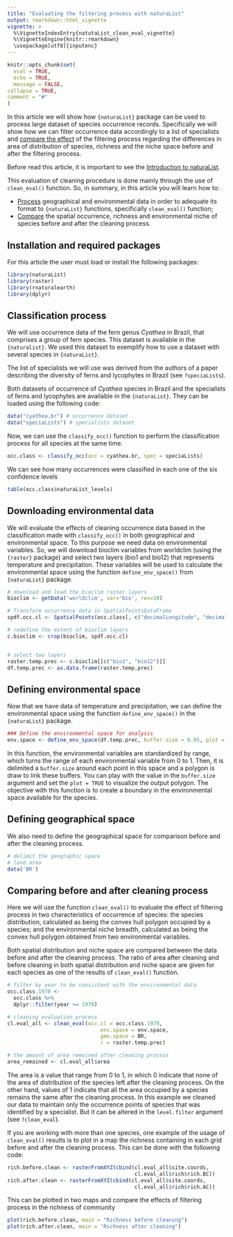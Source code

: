 ---
title: "Evaluating the filtering process with naturaList"
output: rmarkdown::html_vignette
vignette: >
  %\VignetteIndexEntry{natutaList_clean_eval_vignette}
  %\VignetteEngine{knitr::rmarkdown}
  \usepackage[utf8]{inputenc}
---

```{r, include = FALSE}
knitr::opts_chunk$set(
  eval = TRUE,
  echo = TRUE,
  message = FALSE,
collapse = TRUE,
comment = "#"
)
```

In this article we will show how `{naturaList}` package can be used to process large dataset of species occurrence records. Specifically we will show how we can filter occurrence data accordingly to a list of specialists and [compare the effect](#comp_eval) of the filtering process regarding the differences in area of distribution of species, richness and the niche space before and after the filtering process.

Before read this article, it is important to see the [Introduction to naturaList](https://avrodrigues.github.io/naturaList/articles/natutaList_vignette.html).

This evaluation of cleaning procedure is done mainly through the use of `clean_eval()` function. So, in summary, in this article you will learn how to:

-   [Process](#env_data) geographical and environmental data in order to adequate its format to `{naturaList}` functions, specifically `clean_eval()` function;
-   [Compare](#comp_eval) the spatial occurrence, richness and environmental niche of species before and after the cleaning process.

## Installation and required packages {#install}

For this article the user must load or install the following packages:

```{r install, message=FALSE}
library(naturaList)
library(raster)
library(rnaturalearth)
library(dplyr)
```


## Classification process

We will use occurrence data of the fern genus *Cyathea* in Brazil, that comprises a group of fern species. This dataset is available in the `{naturalist}`. We used this dataset to exemplify how to use a dataset with several species in `{naturaList}`. 

The list of specialists we will use was derived from the authors of a paper describing the diversity of ferns and lycophytes in Brazil (see `?speciaLists`). 

Both datasets of occurrence of *Cyathea* species in Brazil and the specialists of ferns and lycophytes are available  in the `{naturaList}`. 
They can be loaded using the following code:

```{r load_data}

data("cyathea.br") # occurrence dataset
data("speciaLists") # specialists dataset

```

Now, we can use the `classify_occ()` function to perform the classification process for all species at the same time.

```{r classification}

occ.class <- classify_occ(occ = cyathea.br, spec = speciaLists)

```

We can see how many occurrences were classified in each one of the six confidence levels

```{r table_res}

table(occ.class$naturaList_levels)

```

## Downloading environmental data {#env_data}

We will evaluate the effects of cleaning occurrence data based in the classification made with `classify_occ()` in both geographical and environmental space. To this purpose we need data on environmental variables. So, we will download bioclim variables from worldclim (using the `{raster}` package) and select two layers (bio1 and bio12) that represents temperature and precipitation. These variables will be used to calculate the environmental space using the function `define_env_space()` from `{naturaList}` package.

```{r clim_data}

# download and load the bioclim raster layers
bioclim <- getData('worldclim', var='bio', res=10)

# Transform occurrence data in SpatialPointsDataFrame
spdf.occ.cl <- SpatialPoints(occ.class[, c("decimalLongitude", "decimalLatitude")])

# redefine the extent of bioclim layers 
c.bioclim <- crop(bioclim, spdf.occ.cl) 


# select two layers
raster.temp.prec <- c.bioclim[[c("bio1", "bio12")]]
df.temp.prec <- as.data.frame(raster.temp.prec)

```

## Defining environmental space

Now that we have data of temperature and precipitation, we can define the environmental space using the function `define_env_space()` in the `{naturaList}` package.

```{r env_space}

### Define the environmental space for analysis
env.space <- define_env_space(df.temp.prec, buffer.size = 0.05, plot = F)

```

In this function, the environmental variables are standardized by range, which turns the range of each environmental variable from 0 to 1. Then, it is delimited a `buffer.size` around each point in this space and a polygon is draw to link these buffers. You can play with the value in the `buffer.size` argument and set the `plot = TRUE` to visualize the output polygon. The objective with this function is to create a boundary in the environmental space available for the species. 


## Defining geographical space

We also need to define the geographical space for comparison before and after the cleaning process.

```{r geo_space}

# delimit the geographic space
# land area
data('BR')

```

## Comparing before and after cleaning process {#comp_eval}

Here we will use the function `clean_eval()` to evaluate the effect of filtering process in two characteristics of occurrence of species: the species distribution, calculated as being the convex hull polygon occupied by a species; and the environmental niche breadth, calculated as being the convex hull polygon obtained from two environmental variables.

Both spatial distribution and niche space are compared between the data before and after the cleaning process. The ratio of area after cleaning and before cleaning in both spatial distribution and niche space are given for each species as one of the results of `clean_eval()` function.

```{r compare}
# filter by year to be consistent with the environmental data
occ.class.1970 <- 
  occ.class %>% 
  dplyr::filter(year >= 1970)

# cleaning evaluation process
cl.eval_all <- clean_eval(occ.cl = occ.class.1970,
                              env.space = env.space,
                              geo.space = BR,
                              r = raster.temp.prec) 

# the amount of area remained after cleaning process 
area_remained <- cl.eval_all$area 

```

The area is a value that range from 0 to 1, in which 0 indicate that none of the area of distribution of the species left after the cleaning process. On the other hand, values of 1 indicate that all the area occupied by a species remains the same after the cleaning process. In this example we cleaned our data to maintain only the occurrence points of species that was identified by a specialist. But it can be altered in the `level.filter` argument (see `?clean_eval`).

If you are working with more than one species, one example of the usage of `clean_eval()` results is to plot in a map the richness containing in each grid before and after the cleaning process. This can be done with the following code:

```{r clean_evaluation}
rich.before.clean <- rasterFromXYZ(cbind(cl.eval_all$site.coords,
                                         cl.eval_all$rich$rich.BC))
rich.after.clean <- rasterFromXYZ(cbind(cl.eval_all$site.coords,
                                         cl.eval_all$rich$rich.AC))


```

This can be plotted in two maps and compare the effects of filtering process in the richness of community

```{r plotRich}

plot(rich.before.clean, main = "Richness before cleaning")
plot(rich.after.clean, main = "Richness after cleaning")

```
